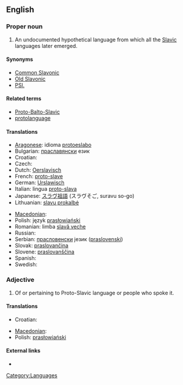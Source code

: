 ==English==

{{wikipedia}}

===Proper noun===
{{en-proper noun|sg=[[proto-|Proto]]-[[Slavic]]}}

# An undocumented hypothetical language from which all the [[Slavic]] languages later emerged.

====Synonyms====
* [[Common Slavonic]]
* [[Old Slavonic]]
* [[PSl.]]

====Related terms====
* [[Proto-Balto-Slavic]]
* [[protolanguage]]

====Translations====
{{trans-top|Proto-Slavic}}
* [[Aragonese]]: idioma [[protoeslabo]] {{m}}
* Bulgarian: [[праславянски]] език {{m}}
* Croatian: {{t-|hr|praslavenski jezik|m|alt=prȁslavēnskī jèzik}}
* Czech: {{t-|cs|praslovanština|f}}
* Dutch: [[Oerslavisch]]
* French: [[proto-slave]] {{m}}
* German: [[Urslawisch]] {{n}}
* Italian: lingua [[proto-slava]] {{f}}
* Japanese: [[スラヴ祖語]] (スラヴそご, suravu so-go)
* Lithuanian: [[slavų prokalbė]]
{{trans-mid}}
* [[Macedonian]]: {{t+|mk|прасловенски јазик|m|tr=praslóvenski jázik|sc=Cyrl}}
* Polish: język [[prasłowiański]] {{m}}
* Romanian: limba [[slavă veche]] {{f}}
* Russian: {{t-|ru|праславянский язык|m|tr=praslavjánkij jazýk|sc=Cyrl}}
* Serbian: [[прасловенски]] језик ([[praslovenski]]) {{m}}
* Slovak: [[praslovančina]] {{f}}
* Slovene: [[praslovanščina]] {{f}}
* Spanish: {{t|es|protoeslavo|m}}
* Swedish: {{t|sv|samslaviska|c}}
{{trans-bottom}}

===Adjective===
{{en-adj|-}}

# Of or pertaining to Proto-Slavic language or people who spoke it.

====Translations====
{{trans-top|of or pertaining to Proto-Slavic language or people who spoke it}}
* Croatian: {{t-|hr|praslavenski|alt=prȁslavēnskī}}
{{trans-mid}}
* [[Macedonian]]: {{t|mk|прасловенски|m|tr=praslóvenski|sc=Cyrl}}
* Polish: [[prasłowiański]] {{m}}
{{trans-bottom}}

====External links====
* {{pedialite|Proto-Slavic language}}

[[Category:Languages]]